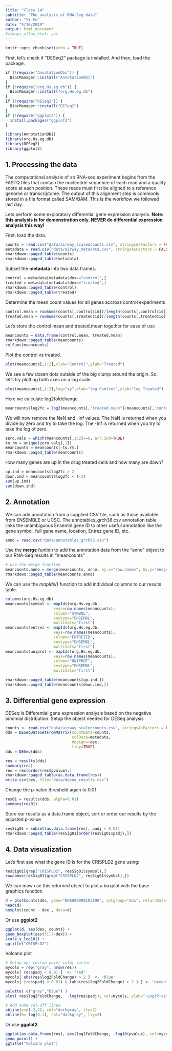 ```yaml
---
title: "Class 14"
subtitle: "The analysis of RNA-Seq data"
author: "Yi Fu"
date: "5/16/2019"
output: html_document
#always_allow_html: yes
---
```


```r
knitr::opts_chunk$set(echo = TRUE)
```

First, let's check if "DESeq2" package is installed. And then, load the package.
```r
if (!require("AnnotationDbi")) {
  BiocManager::install("AnnotationDbi")
}
if (!require("org.Hs.eg.db")) {
  BiocManager::install("org.Hs.eg.db")
}
if (!require("DESeq2")) {
  BiocManager::install("DESeq2")
}
if (!require("ggplot2")) {
  install.packages("ggplot2")
}
```

```r
library(AnnotationDbi)
library(org.Hs.eg.db)
library(DESeq2)
library(ggplot2)
```

## 1. Processing the data
The computational analysis of an RNA-seq experiment begins from the FASTQ files that contain the nucleotide sequence of each read and a quality score at each position. These reads must first be aligned to a reference genome or transcriptome. The output of this alignment step is commonly stored in a file format called SAM/BAM. This is the workflow we followed last day.

Lets perform some exploratory differential gene expression analysis. **Note: this analysis is for demonstration only. NEVER do differential expression analysis this way!**

First, load the data.
```r
counts = read.csv("data/airway_scaledcounts.csv", stringsAsFactors = FALSE,row.names = 1)
metadata = read.csv("data/airway_metadata.csv", stringsAsFactors = FALSE)
rmarkdown::paged_table(counts)
rmarkdown::paged_table(metadata)
```

Subset the **metadata** into two data frames.
```r
control = metadata[metadata$dex=="control",]
treated = metadata[metadata$dex=="treated",]
rmarkdown::paged_table(control)
rmarkdown::paged_table(treated)
```

Determine the mean count values for all genes accross control experiments
```r
control.mean = rowSums(counts[,control$id])/length(counts[,control$id])
treated.mean = rowSums(counts[,treated$id])/length(counts[,treated$id])
```

Let's store the control.mean and treated.mean together for ease of use
```r
meancounts = data.frame(control.mean, treated.mean)
rmarkdown::paged_table(meancounts)
colSums(meancounts)
```

Plot the control vs treated.
```r
plot(meancounts[,1:2],xlab="Control",ylab="Treated")
```

We see a few dozen dots outside of the big clump around the origin. So, let's try plotting both axes on a log scale.
```r
plot(meancounts[,1:2],log="xy",xlab="log Control",ylab="log Treated")
```

Here we calculate log2foldchange.
```r
meancounts$log2fc = log2(meancounts[,"treated.mean"]/meancounts[,"control.mean"])
```

We will now remove the NaN and -Inf values.
The NaN is returned when you divide by zero and try to take the log. The -Inf is returned when you try to take the log of zero.
```r
zero.vals = which(meancounts[,1:2]==0, arr.ind=TRUE)
to.rm = unique(zero.vals[,1])
meancounts = meancounts[-to.rm,]
rmarkdown::paged_table(meancounts)
```

How many genes are up in the drug treated cells and how many are down?
```r
up.ind = meancounts$log2fc > 2
down.ind = meancounts$log2fc < (-2)
sum(up.ind)
sum(down.ind)
```

## 2. Annotation

We can add annotation from a supplied CSV file, such as those available from ENSEMBLE or UCSC. The annotables_grch38.csv annotation table links the unambiguous Ensembl gene ID to other useful annotation like the gene symbol, full gene name, location, Entrez gene ID, etc.
```r
anno = read.csv("data/annotables_grch38.csv")
```

Use the **merge** funtion to add the annotation data from the "anno" object to our RNA-Seq results in "meancounts"
```r
# use the merge function
meancounts.anno = merge(meancounts, anno, by.x="row.names", by.y="ensgene")
rmarkdown::paged_table(meancounts.anno)
```

We can use the *mapIds()* function to add individual columns to our results table.
```r
columns(org.Hs.eg.db)
meancounts$symbol <- mapIds(org.Hs.eg.db,
                     keys=row.names(meancounts),
                     column="SYMBOL",
                     keytype="ENSEMBL",
                     multiVals="first")
meancounts$entrez <- mapIds(org.Hs.eg.db,
                     keys=row.names(meancounts),
                     column="ENTREZID",
                     keytype="ENSEMBL",
                     multiVals="first")
meancounts$uniprot <- mapIds(org.Hs.eg.db,
                     keys=row.names(meancounts),
                     column="UNIPROT",
                     keytype="ENSEMBL",
                     multiVals="first")
```

```r
rmarkdown::paged_table(meancounts[up.ind,])
rmarkdown::paged_table(meancounts[down.ind,])
```

## 3. Differential gene expression

DESeq is Differential gene expression analysis based on the negative binomial distribution. Setup the object needed for DESeq analysis
```r
counts <- read.csv("data/airway_scaledcounts.csv", stringsAsFactors = FALSE)
dds = DESeqDataSetFromMatrix(countData=counts, 
                             colData=metadata, 
                             design=~dex, 
                             tidy=TRUE)
dds = DESeq(dds)
```

```r
res = results(dds)
summary(res)
res = res[order(res$pvalue),]
rmarkdown::paged_table(as.data.frame(res))
write.csv(res, file="data/deseq_results.csv")
```

Change the p-value threshold again to 0.01
```r
res01 = results(dds, alpha=0.01)
summary(res01)
```

Store our results as a data.frame object, sort or order our results by the adjusted p-value
```r
resSig01 = subset(as.data.frame(res), padj < 0.01)
rmarkdown::paged_table(resSig01[order(resSig01$padj),])
```


## 4. Data visualization

Let’s first see what the gene ID is for the CRISPLD2 gene using:
```r
resSig01[grep("CRISPLD2", resSig01$symbol),]
rownames(resSig01[grep("CRISPLD2", resSig01$symbol),])
```

We can mow use this returned object to plot a boxplot with the base graphics function
```r
d = plotCounts(dds, gene="ENSG00000103196", intgroup="dex", returnData=TRUE)
head(d)
boxplot(count ~ dex , data=d)
```

Or use **ggplot2**
```r
ggplot(d, aes(dex, count)) + 
geom_boxplot(aes(fill=dex)) + 
scale_y_log10() + 
ggtitle("CRISPLD2")
```

Volcano plot
```r
# Setup our custom point color vector 
mycols = rep("gray", nrow(res))
mycols[ res$padj < 0.01 ]  <- "red" 
mycols[ abs(res$log2FoldChange) > 2 ]  <- "blue"
mycols[ (res$padj < 0.01) & (abs(res$log2FoldChange) > 2 ) ] <- "green"

palette( c("gray","blue") )
plot( res$log2FoldChange,  -log(res$padj), col=mycols, ylab="-Log(P-value)", xlab="Log2(FoldChange)")

# Add some cut-off lines
abline(v=c(-2,2), col="darkgray", lty=2)
abline(h=-log(0.1), col="darkgray", lty=2)
```

Or use **ggplot2**
```r
ggplot(as.data.frame(res), aes(log2FoldChange, -log10(pvalue), col=mycols)) + 
geom_point() + 
ggtitle("Volcano plot")
```

